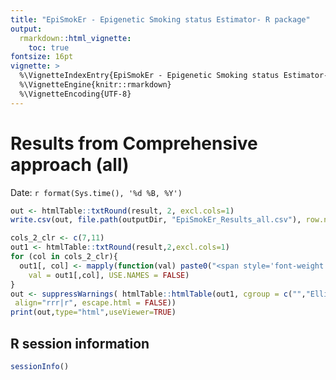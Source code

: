 ```yaml
---
title: "EpiSmokEr - Epigenetic Smoking status Estimator- R package"
output:
  rmarkdown::html_vignette:
    toc: true
fontsize: 16pt
vignette: >
  %\VignetteIndexEntry{EpiSmokEr - Epigenetic Smoking status Estimator- R package}
  %\VignetteEngine{knitr::rmarkdown}
  %\VignetteEncoding{UTF-8}
---
```


# Results from Comprehensive approach (all)
Date: `r format(Sys.time(), '%d %B, %Y')` 

```r
out <- htmlTable::txtRound(result, 2, excl.cols=1)
write.csv(out, file.path(outputDir, "EpiSmokEr_Results_all.csv"), row.names=FALSE)
```

```r
cols_2_clr <- c(7,11) 
out1 <- htmlTable::txtRound(result,2,excl.cols=1)
for (col in cols_2_clr){
  out1[, col] <- mapply(function(val) paste0("<span style='font-weight: 900; color: #0000CD'>",val,"</span>"),
    val = out1[,col], USE.NAMES = FALSE)
}
out <- suppressWarnings( htmlTable::htmlTable(out1, cgroup = c("","Elliott Method","Zhang Method","Multinomial LASSO Method",rep(NA,7)),n.cgroup = c(rep(1,3),8,rep(FALSE,7)), rnames=FALSE, col.columns = c(rep("none",3),rep("#EFEFF0", 8)),
 align="rrr|r", escape.html = FALSE))
print(out,type="html",useViewer=TRUE)
```
## R session information
```r
sessionInfo()
```
